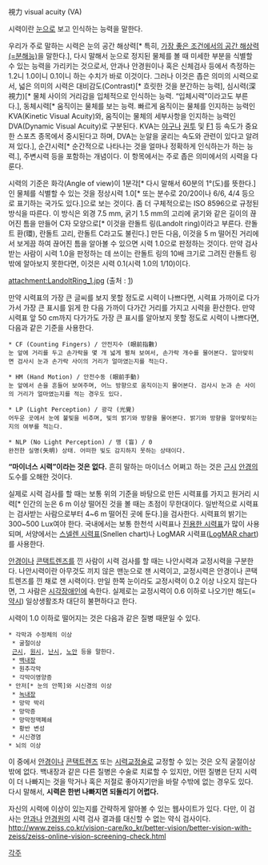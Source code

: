 視力
visual acuity (VA)

시력이란 [[안구|눈]]으로 보고 인식하는 능력을 말한다.

우리가 주로 말하는 시력은 눈의 공간 해상력[* 특히, [http://www.ktword.co.kr/abbr_view.php?m_temp1=4885 가장 좋은 조건에서의 공간 해상력(=분해능)]을 말한다.], 다시 말해서 눈으로 정지된 물체를 볼 때 미세한 부분을 식별할 수 있는 능력을 가리키는 것으로서, 안과나 안경원이나 혹은 신체검사 등에서 측정하는 1.2니 1.0이니 0.1이니 하는 수치가 바로 이것이다. 그러나 이것은 좁은 의미의 시력으로서, 넓은 의미의 시력은 대비감도(Contrast)[* 흐릿한 것을 분간하는 능력], 심시력(深視力)[* 물체 사이의 거리감을 입체적으로 인식하는 능력. “입체시력”이라고도 부른다.], 동체시력[* 움직이는 물체를 보는 능력. 빠르게 움직이는 물체를 인지하는 능력인 KVA(Kinetic Visual Acuity)와, 움직이는 물체의 세부사항을 인지하는 능력인 DVA(Dynamic Visual Acuity)로 구분된다. KVA는 [[야구]]나 [[권투]] 및 [[포뮬러 1|F1]] 등 속도가 중요한 스포츠 종목에서 중시된다고 하며, DVA는 눈알을 굴리는 속도와 관련이 있다고 알려져 있다.], 순간시력[* 순간적으로 나타나는 것을 얼마나 정확하게 인식하는가 하는 능력.], 주변시력 등을 포함하는 개념이다. 이 항목에서는 주로 좁은 의미에서의 시력을 다룬다.

시력의 기준은 화각(Angle of view)이 1분각[* 다시 말해서 60분의 1°(도)를 뜻한다.]인 물체를 식별할 수 있는 것을 정상시력 1.0[* 또는 분수로 20/20이나 6/6, 4/4 등으로 표기하는 국가도 있다.]으로 보는 것이다. 좀 더 구체적으로는 ISO 8596으로 규정된 방식을 따른다. 이 방식은 외경 7.5 mm, 굵기 1.5 mm의 고리에 굵기와 같은 길이의 끊어진 틈을 만들어 C자 모양으로[* 이것을 란돌트 링(Landolt ring)이라고 부른다. 란돌트 환(環), 란돌트 고리, 란돌트 C라고도 불린다.] 만든 다음, 이것을 5 m 떨어진 거리에서 보게끔 하여 끊어진 틈을 알아볼 수 있으면 시력 1.0으로 판정하는 것이다. 만약 검사받는 사람이 시력 1.0을 판정하는 데 쓰이는 란돌트 링의 10배 크기로 그려진 란돌트 링밖에 알아보지 못한다면, 이것은 시력 0.1(시력 1.0의 1/10)이다.

attachment:LandoltRing_1.jpg
(출처 : [http://www.eyeng.com/yellow/?m=1&Tmode=view&no=3370])

만약 시력표의 가장 큰 글씨를 보지 못할 정도로 시력이 나쁘다면, 시력표 가까이로 다가가서 가장 큰 표시를 읽게 한 다음 가까이 다가간 거리를 가지고 시력을 환산한다. 만약 시력표 앞 50 cm까지 다가가도 가장 큰 표시를 알아보지 못할 정도로 시력이 나쁘다면, 다음과 같은 기준을 사용한다.

 * CF (Counting Fingers) / 안전지수 (眼前指數)
 눈 앞에 거리를 두고 손가락을 몇 개 넓게 펼쳐 보여서, 손가락 개수를 물어본다. 알아맞히면 검사시 눈과 손가락 사이의 거리가 얼마였는지를 적는다.

 * HM (Hand Motion) / 안전수동 (眼前手動)
 눈 앞에서 손을 흔들어 보여주며, 어느 방향으로 움직이는지 물어본다. 검사시 눈과 손 사이의 거리가 얼마였는지를 적는 경우도 있다.

 * LP (Light Perception) / 광각 (光覺)
 어두운 곳에서 눈에 불빛을 비추며, 빛의 밝기와 방향을 물어본다. 밝기와 방향을 알아맞히는지의 여부를 적는다.

 * NLP (No Light Perception) / 맹 (盲) / 0
 완전한 실명(失明) 상태. 어떠한 빛도 감지하지 못하는 상태이다.

'''“마이너스 시력”이라는 것은 없다.''' 흔히 말하는 마이너스 어쩌고 하는 것은 [[근시]] [[안경]]의 도수를 오해한 것이다.

실제로 시력 검사를 할 때는 보통 위의 기준을 바탕으로 만든 시력표를 가지고 원거리 시력[* 인간의 눈은 6 m 이상 떨어진 것을 볼 때는 초점이 무한대이다. 일반적으로 시력표는 검사받는 사람으로부터 4~6 m 떨어진 곳에 둔다.]을 검사한다. 시력표의 밝기는 300~500 Lux여야 한다. 국내에서는 보통 한천석 시력표나 [http://www.jvinstitute.net/ 진용한 시력표]가 많이 사용되며, 서양에서는 [http://www.eyeng.com/yellow/?m=1&Tmode=view&no=3709 스넬렌 시력표](Snellen chart)나 LogMAR 시력표([http://en.wikipedia.org/wiki/LogMAR_chart LogMAR chart])를 사용한다.

[[안경]]이나 [[콘택트렌즈]]를 낀 사람이 시력 검사를 할 때는 나안시력과 교정시력을 구분한다. 나안시력이란 아무것도 끼지 않은 맨눈으로 잰 시력이고, 교정시력은 안경이나 콘택트렌즈를 낀 채로 잰 시력이다. 만일 한쪽 눈이라도 교정시력이 0.2 이상 나오지 않는다면, 그 사람은 [[시각장애인]]에 속한다. 실제로는 교정시력이 0.6 이하로 나오기만 해도(=[[약시]]) 일상생활조차 대단히 불편하다고 한다.

시력이 1.0 이하로 떨어지는 것은 다음과 같은 질병 때문일 수 있다.
 * 각막과 수정체의 이상
  * 굴절이상
  [[근시]], [[원시]], [[난시]], [[노안]] 등을 말한다.
  * [[백내장]]
  * 원추각막
  * 각막이영양증
 * 안저[* 눈의 안쪽]와 시신경의 이상
  * [[녹내장]]
  * 망막 박리
  * 망막증
  * 망막정맥폐쇄
  * 황반 변성
  * 시신경염
 * 뇌의 이상
이 중에서 [[안경]]이나 [[콘택트렌즈]] 또는 [[시력교정술]]로 교정할 수 있는 것은 오직 굴절이상밖에 없다. 백내장과 같은 다른 질병은 수술로 치료할 수 있지만, 어떤 질병은 단지 시력이 더 나빠지는 것을 막거나 혹은 저절로 좋아지기만을 바랄 수밖에 없는 경우도 있다. 다시 말해서, '''시력은 한번 나빠지면 되돌리기 어렵다.'''

자신의 시력에 이상이 있는지를 간략하게 알아볼 수 있는 웹사이트가 있다. 다만, 이 검사는 [[안과]]나 [[안경원]]의 시력 검사 결과를 대신할 수 없는 약식 검사이다.
http://www.zeiss.co.kr/vision-care/ko_kr/better-vision/better-vision-with-zeiss/zeiss-online-vision-screening-check.html

[[각주]]
